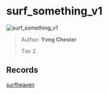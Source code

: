 
# surf_something_v1

![surf_something_v1](https://raw.githubusercontent.com/Sayt123/SurfMapPics/Maps-and-bonuses/csgo/surf_something_v1.jpg)

> Author: **Yvng Chester**
>
> Tier 2

## Records

[surfheaven](https://surfheaven.eu/map/surf_something_v1)
